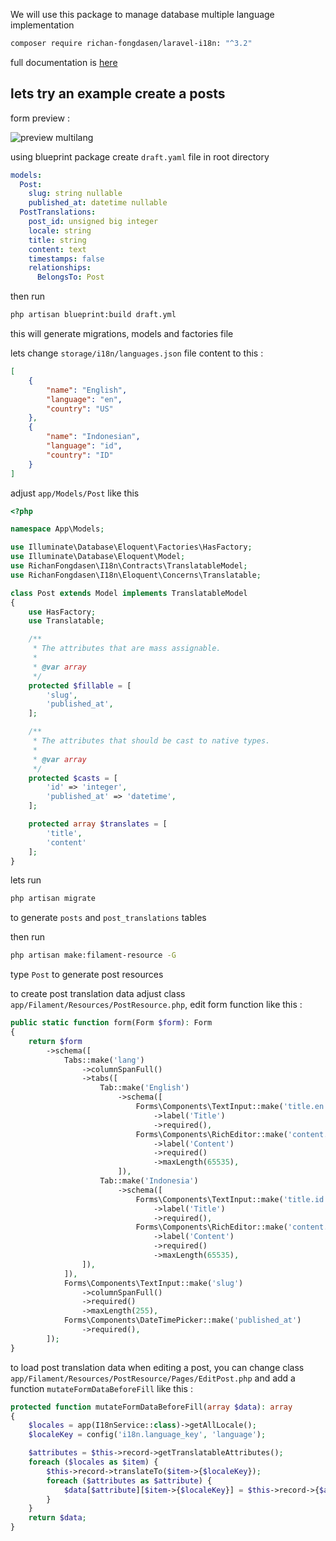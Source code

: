 We will use this package to manage database multiple language implementation

```bash copy
composer require richan-fongdasen/laravel-i18n: "^3.2"
```

full documentation is [here](https://laravel-i18n.richan.id/package-installation)

## lets try an example create a posts

form preview :

![preview multilang](./multilang_sc.png)

using blueprint package create `draft.yaml` file in root directory

```yaml copy
models:
  Post:
    slug: string nullable
    published_at: datetime nullable
  PostTranslations:
    post_id: unsigned big integer
    locale: string
    title: string
    content: text
    timestamps: false
    relationships:
      BelongsTo: Post
```

then run

```bash copy
php artisan blueprint:build draft.yml
```

this will generate migrations, models and factories file

lets change `storage/i18n/languages.json` file content to this :

```json copy
[
    {
        "name": "English",
        "language": "en",
        "country": "US"
    },
    {
        "name": "Indonesian",
        "language": "id",
        "country": "ID"
    }
]
```

adjust `app/Models/Post` like this

```php copy showLineNumbers {7-8,10,13,35-38}
<?php

namespace App\Models;

use Illuminate\Database\Eloquent\Factories\HasFactory;
use Illuminate\Database\Eloquent\Model;
use RichanFongdasen\I18n\Contracts\TranslatableModel;
use RichanFongdasen\I18n\Eloquent\Concerns\Translatable;

class Post extends Model implements TranslatableModel
{
    use HasFactory;
    use Translatable;

    /**
     * The attributes that are mass assignable.
     *
     * @var array
     */
    protected $fillable = [
        'slug',
        'published_at',
    ];

    /**
     * The attributes that should be cast to native types.
     *
     * @var array
     */
    protected $casts = [
        'id' => 'integer',
        'published_at' => 'datetime',
    ];

    protected array $translates = [
        'title',
        'content'
    ];
}
```

lets run

```bash copy
php artisan migrate
```

to generate `posts` and `post_translations` tables

then run

```bash copy
php artisan make:filament-resource -G
```

type `Post` to generate post resources

to create post translation data adjust class `app/Filament/Resources/PostResource.php`,
edit form function like this :

```php copy showLineNumbers {5-28}
public static function form(Form $form): Form
{
    return $form
        ->schema([
            Tabs::make('lang')
                ->columnSpanFull()
                ->tabs([
                    Tab::make('English')
                        ->schema([
                            Forms\Components\TextInput::make('title.en')
                                ->label('Title')
                                ->required(),
                            Forms\Components\RichEditor::make('content.en')
                                ->label('Content')
                                ->required()
                                ->maxLength(65535),
                        ]),
                    Tab::make('Indonesia')
                        ->schema([
                            Forms\Components\TextInput::make('title.id')
                                ->label('Title')
                                ->required(),
                            Forms\Components\RichEditor::make('content.id')
                                ->label('Content')
                                ->required()
                                ->maxLength(65535),
                ]),
            ]),
            Forms\Components\TextInput::make('slug')
                ->columnSpanFull()
                ->required()
                ->maxLength(255),
            Forms\Components\DateTimePicker::make('published_at')
                ->required(),
        ]);
}
```

to load post translation data when editing a post, you can change
class `app/Filament/Resources/PostResource/Pages/EditPost.php` and add a function `mutateFormDataBeforeFill` like this :

```php copy showLineNumbers
protected function mutateFormDataBeforeFill(array $data): array
{
    $locales = app(I18nService::class)->getAllLocale();
    $localeKey = config('i18n.language_key', 'language');

    $attributes = $this->record->getTranslatableAttributes();
    foreach ($locales as $item) {
        $this->record->translateTo($item->{$localeKey});
        foreach ($attributes as $attribute) {
            $data[$attribute][$item->{$localeKey}] = $this->record->{$attribute};
        }
    }
    return $data;
}
```
